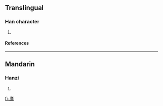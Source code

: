 ==Translingual==
===Han character===
{{Han char|rn=86|rad=火|as=19|sn=23|four=0021<sub>1</sub>|canj=戈卜火 (IYF)}}
# {{defn|Han|sort=火19}}
====References====
{{Han ref|kx=0688.080|dkj=19626|dj=1099.250|hdz=32250.110|uh=7222|ud=29218|bh=F7E6|bd=63462}}

----
==Mandarin==
===Hanzi===
{{cmn-hanzi|pin=[[mí]] (mi2)|wg=mi<sup>2</sup>}}
# {{defn|Mandarin}}

[[fr:爢]]